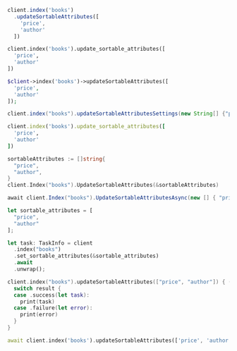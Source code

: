 <CodeGroup>

```javascript JS
client.index('books')
  .updateSortableAttributes([
    'price',
    'author'
  ])
```

```python Python
client.index('books').update_sortable_attributes([
  'price',
  'author'
])
```

```php PHP
$client->index('books')->updateSortableAttributes([
  'price',
  'author'
]);
```

```java Java
client.index("books").updateSortableAttributesSettings(new String[] {"price", "author"});
```

```ruby Ruby
client.index('books').update_sortable_attributes([
  'price',
  'author'
])
```

```go Go
sortableAttributes := []string{
  "price",
  "author",
}
client.Index("books").UpdateSortableAttributes(&sortableAttributes)
```

```csharp C#
await client.Index("books").UpdateSortableAttributesAsync(new [] { "price", "author" });
```

```rust Rust
let sortable_attributes = [
  "price",
  "author"
];

let task: TaskInfo = client
  .index("books")
  .set_sortable_attributes(&sortable_attributes)
  .await
  .unwrap();
```

```swift Swift
client.index("books").updateSortableAttributes(["price", "author"]) { (result) in
  switch result {
  case .success(let task):
    print(task)
  case .failure(let error):
    print(error)
  }
}
```

```dart Dart
await client.index('books').updateSortableAttributes(['price', 'author']);
```
</CodeGroup>